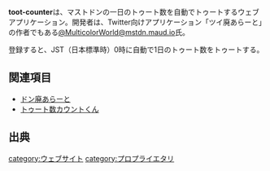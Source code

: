 {{小文字}}
{{Infobox software
| Name                = toot-counter
| Developer           = [https://mstdn.maud.io/@MulticolorWorld @MulticolorWorld@mstdn.maud.io]
| SourceCode          = プロプライエタリ
| Platform            = Web
| Launch              = 2017年12月18日<ref>https://mstdn.maud.io/@MulticolorWorld/99246195392670810</ref>
| Web                 = https://toot-counter.net
}}'''toot-counter'''は、マストドンの一日のトゥート数を自動でトゥートするウェブアプリケーション。開発者は、Twitter向けアプリケーション「ツイ廃あらーと」の作者でもある[https://mstdn.maud.io/@MulticolorWorld @MulticolorWorld@mstdn.maud.io]氏。

登録すると、JST（日本標準時）0時に自動で1日のトゥート数をトゥートする。

==関連項目==
*[[ドン廃あらーと]]
*[[トゥート数カウントくん]]

==出典==
<references />

[[category:ウェブサイト]]
[[category:プロプライエタリ]]